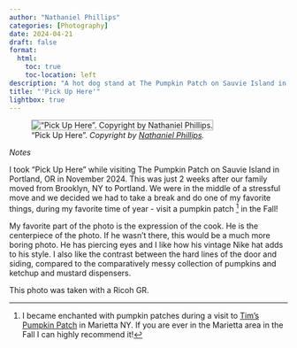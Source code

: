 ```yaml
--- 
author: "Nathaniel Phillips" 
categories: [Photography] 
date: 2024-04-21
draft: false
format:
  html:
    toc: true
    toc-location: left
description: "A hot dog stand at The Pumpkin Patch on Sauvie Island in Portland, OR" 
title: "'Pick Up Here'" 
lightbox: true
---
```


!["Pick Up Here". _Copyright by [Nathaniel Phillips](https://www.nathanieldphillips.co)._](../assets/photo_pumpkinpatch.jpg){style="border: 1px solid darkgray;"}

*Notes*

I took "Pick Up Here" while visiting The Pumpkin Patch on Sauvie Island in Portland, OR in November 2024. This was just 2 weeks after our family moved from Brooklyn, NY to Portland. We were in the middle of a stressful move and we decided we had to take a break and do one of my favorite things, during my favorite time of year - visit a pumpkin patch [^1] in the Fall!

My favorite part of the photo is the expression of the cook. He is the centerpiece of the photo. If he wasn't there, this would be a much more boring photo. He has piercing eyes and I like how his vintage Nike hat adds to his style. I also like the contrast between the hard lines of the door and siding, compared to the comparatively messy collection of pumpkins and ketchup and mustard dispensers.

This photo was taken with a Ricoh GR.

[^1]: I became enchanted with pumpkin patches during a visit to [Tim's Pumpkin Patch](https://www.timspumpkinpatch.com/) in Marietta NY. If you are ever in the Marietta area in the Fall I can highly recommend it!
